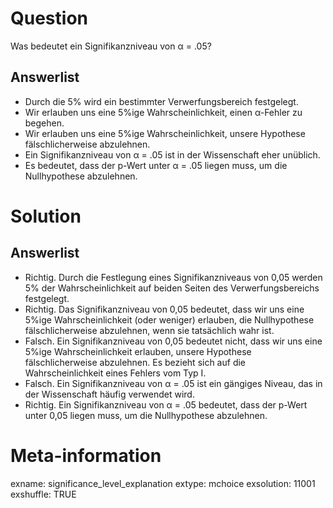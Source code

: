 
Question 
======== 

Was bedeutet ein Signifikanzniveau von α = .05?

Answerlist
----------
 
* Durch die 5% wird ein bestimmter Verwerfungsbereich festgelegt.
* Wir erlauben uns eine 5%ige Wahrscheinlichkeit, einen α-Fehler zu begehen.
* Wir erlauben uns eine 5%ige Wahrscheinlichkeit, unsere Hypothese fälschlicherweise abzulehnen.
* Ein Signifikanzniveau von α = .05 ist in der Wissenschaft eher unüblich.
* Es bedeutet, dass der p-Wert unter α = .05 liegen muss, um die Nullhypothese abzulehnen.

Solution
========

Answerlist
----------

* Richtig. Durch die Festlegung eines Signifikanzniveaus von 0,05 werden 5% der Wahrscheinlichkeit auf beiden Seiten des Verwerfungsbereichs festgelegt.
* Richtig. Das Signifikanzniveau von 0,05 bedeutet, dass wir uns eine 5%ige Wahrscheinlichkeit (oder weniger) erlauben, die Nullhypothese fälschlicherweise abzulehnen, wenn sie tatsächlich wahr ist.
* Falsch. Ein Signifikanzniveau von 0,05 bedeutet nicht, dass wir uns eine 5%ige Wahrscheinlichkeit erlauben, unsere Hypothese fälschlicherweise abzulehnen. Es bezieht sich auf die Wahrscheinlichkeit eines Fehlers vom Typ I.
* Falsch. Ein Signifikanzniveau von α = .05 ist ein gängiges Niveau, das in der Wissenschaft häufig verwendet wird.
* Richtig. Ein Signifikanzniveau von α = .05 bedeutet, dass der p-Wert unter 0,05 liegen muss, um die Nullhypothese abzulehnen.

Meta-information
================
exname: significance_level_explanation
extype: mchoice 
exsolution: 11001
exshuffle: TRUE
